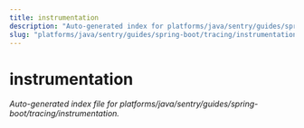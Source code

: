 ```yaml
---
title: instrumentation
description: "Auto-generated index for platforms/java/sentry/guides/spring-boot/tracing/instrumentation"
slug: "platforms/java/sentry/guides/spring-boot/tracing/instrumentation"
---
```


# instrumentation

_Auto-generated index file for platforms/java/sentry/guides/spring-boot/tracing/instrumentation._
